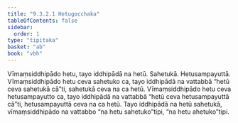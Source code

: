 ```yaml
---
title: "9.3.2.1 Hetugocchaka"
tableOfContents: false
sidebar:
  order: 1
type: "tipitaka"
basket: "ab"
book: "vbh"
---
```



<DynamicBreadcrumb />

<Division number="465" book="vbh" bookNo="30" page="234">

<Paragraph number="1549" book="vbh">
Vīmaṃsiddhipādo hetu, tayo iddhipādā na hetū. Sahetukā. Hetusampayuttā. Vīmaṃsiddhipādo hetu ceva sahetuko ca, tayo iddhipādā na vattabbā “hetū ceva sahetukā cā”ti, sahetukā ceva na ca hetū. Vīmaṃsiddhipādo hetu ceva hetusampayutto ca, tayo iddhipādā na vattabbā “hetū ceva hetusampayuttā cā”ti, hetusampayuttā ceva na ca hetū. Tayo iddhipādā na hetū sahetukā, vīmaṃsiddhipādo na vattabbo “na hetu sahetuko”tipi, “na hetu ahetuko”tipi.
</Paragraph>
</Division>